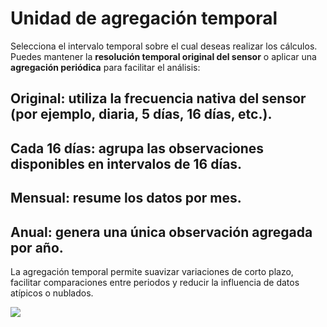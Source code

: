 # Unidad de agregación temporal {#ud-agregacion-temporal}

Selecciona el intervalo temporal sobre el cual deseas realizar los cálculos. Puedes mantener la **resolución temporal original del sensor** o aplicar una **agregación periódica** para facilitar el análisis:

## **Original**: utiliza la frecuencia nativa del sensor (por ejemplo, diaria, 5 días, 16 días, etc.).

## **Cada 16 días**: agrupa las observaciones disponibles en intervalos de 16 días.

## **Mensual**: resume los datos por mes.

## **Anual**: genera una única observación agregada por año.

La agregación temporal permite suavizar variaciones de corto plazo, facilitar comparaciones entre periodos y reducir la influencia de datos atípicos o nublados.

![](assets/aggregation_es.png)


